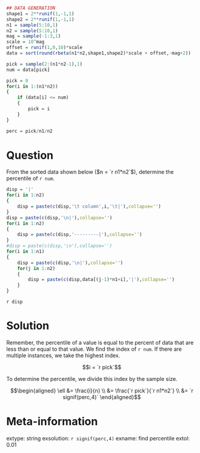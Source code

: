 ```r
## DATA GENERATION
shape1 = 2**runif(1,-1,1)
shape2 = 2**runif(1,-1,1)
n1 = sample(5:10,1)
n2 = sample(5:10,1)
mag = sample(-1:3,1)
scale = 10^mag
offset = runif(1,0,10)*scale
data = sort(round(rbeta(n1*n2,shape1,shape2)*scale + offset,-mag+2))

pick = sample(2:(n1*n2-1),1)
num = data[pick]

pick = 0
for(i in 1:(n1*n2))
{
    if (data[i] <= num)
    {
        pick = i
    }
}

perc = pick/n1/n2
```

Question
========

From the sorted data shown below ($n = `r n1*n2`$), determine the percentile of `r num`.

```r
disp = '|'
for(i in 1:n2)
{
    disp = paste(c(disp,'\t column',i,'\t|'),collapse='')
}
disp = paste(c(disp,'\n|'),collapse='')
for(i in 1:n2)
{
    disp = paste(c(disp,'---------|'),collapse='')
}
#disp = paste(c(disp,'\n'),collapse='')
for(i in 1:n1)
{
    disp = paste(c(disp,'\n|'),collapse='')
    for(j in 1:n2)
    {
        disp = paste(c(disp,data[(j-1)*n1+i],'|'),collapse='')
    }
}
```

`r disp`


Solution
========

Remember, the percentile of a value is equal to the percent of data that are less than or equal to that value. We find the index of `r num`. If there are multiple instances, we take the highest index.

$$i = `r pick`$$

To determine the percentile, we divide this index by the sample size.

$$\begin{aligned}
    \ell &= \frac{i}{n} \\
         &= \frac{`r pick`}{`r n1*n2`} \\
         &= `r signif(perc,4)`
\end{aligned}$$

Meta-information
============
extype: string
exsolution: `r signif(perc,4)` 
exname: find percentile
extol: 0.01
